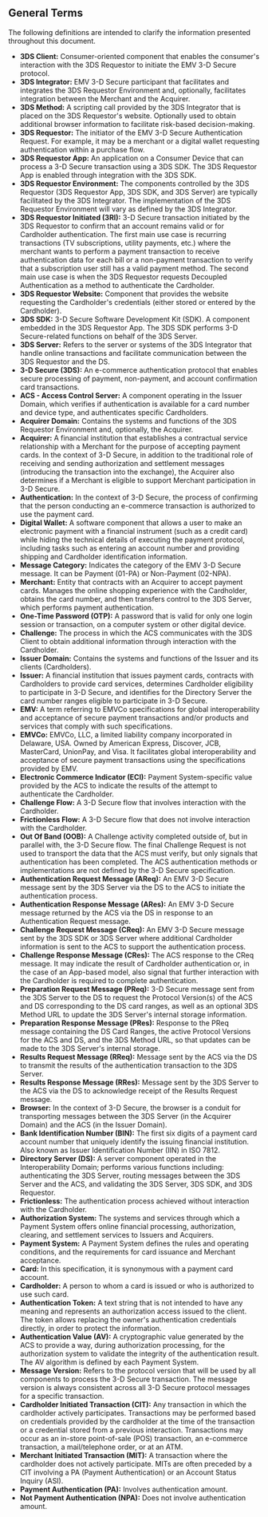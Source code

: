 
## General Terms

The following definitions are intended to clarify the information presented throughout this document.

- **3DS Client:** Consumer-oriented component that enables the consumer's interaction with the 3DS Requestor to initiate the EMV 3-D Secure protocol.
- **3DS Integrator:** EMV 3-D Secure participant that facilitates and integrates the 3DS Requestor Environment and, optionally, facilitates integration between the Merchant and the Acquirer.
- **3DS Method:** A scripting call provided by the 3DS Integrator that is placed on the 3DS Requestor's website. Optionally used to obtain additional browser information to facilitate risk-based decision-making.
- **3DS Requestor:** The initiator of the EMV 3-D Secure Authentication Request. For example, it may be a merchant or a digital wallet requesting authentication within a purchase flow.
- **3DS Requestor App:** An application on a Consumer Device that can process a 3-D Secure transaction using a 3DS SDK. The 3DS Requestor App is enabled through integration with the 3DS SDK.
- **3DS Requestor Environment:** The components controlled by the 3DS Requestor (3DS Requestor App, 3DS SDK, and 3DS Server) are typically facilitated by the 3DS Integrator. The implementation of the 3DS Requestor Environment will vary as defined by the 3DS Integrator.
- **3DS Requestor Initiated (3RI):** 3-D Secure transaction initiated by the 3DS Requestor to confirm that an account remains valid or for Cardholder authentication. The first main use case is recurring transactions (TV subscriptions, utility payments, etc.) where the merchant wants to perform a payment transaction to receive authentication data for each bill or a non-payment transaction to verify that a subscription user still has a valid payment method. The second main use case is when the 3DS Requestor requests Decoupled Authentication as a method to authenticate the Cardholder.
- **3DS Requestor Website:** Component that provides the website requesting the Cardholder's credentials (either stored or entered by the Cardholder).
- **3DS SDK:** 3-D Secure Software Development Kit (SDK). A component embedded in the 3DS Requestor App. The 3DS SDK performs 3-D Secure-related functions on behalf of the 3DS Server.
- **3DS Server:** Refers to the server or systems of the 3DS Integrator that handle online transactions and facilitate communication between the 3DS Requestor and the DS.
- **3-D Secure (3DS):** An e-commerce authentication protocol that enables secure processing of payment, non-payment, and account confirmation card transactions.
- **ACS - Access Control Server:** A component operating in the Issuer Domain, which verifies if authentication is available for a card number and device type, and authenticates specific Cardholders.
- **Acquirer Domain:** Contains the systems and functions of the 3DS Requestor Environment and, optionally, the Acquirer.
- **Acquirer:** A financial institution that establishes a contractual service relationship with a Merchant for the purpose of accepting payment cards. In the context of 3-D Secure, in addition to the traditional role of receiving and sending authorization and settlement messages (introducing the transaction into the exchange), the Acquirer also determines if a Merchant is eligible to support Merchant participation in 3-D Secure.
- **Authentication:** In the context of 3-D Secure, the process of confirming that the person conducting an e-commerce transaction is authorized to use the payment card.
- **Digital Wallet:** A software component that allows a user to make an electronic payment with a financial instrument (such as a credit card) while hiding the technical details of executing the payment protocol, including tasks such as entering an account number and providing shipping and Cardholder identification information.
- **Message Category:** Indicates the category of the EMV 3-D Secure message. It can be Payment (01-PA) or Non-Payment (02-NPA).
- **Merchant:** Entity that contracts with an Acquirer to accept payment cards. Manages the online shopping experience with the Cardholder, obtains the card number, and then transfers control to the 3DS Server, which performs payment authentication.
- **One-Time Password (OTP):** A password that is valid for only one login session or transaction, on a computer system or other digital device.
- **Challenge:** The process in which the ACS communicates with the 3DS Client to obtain additional information through interaction with the Cardholder.
- **Issuer Domain:** Contains the systems and functions of the Issuer and its clients (Cardholders).
- **Issuer:** A financial institution that issues payment cards, contracts with Cardholders to provide card services, determines Cardholder eligibility to participate in 3-D Secure, and identifies for the Directory Server the card number ranges eligible to participate in 3-D Secure.
- **EMV:** A term referring to EMVCo specifications for global interoperability and acceptance of secure payment transactions and/or products and services that comply with such specifications.
- **EMVCo:** EMVCo, LLC, a limited liability company incorporated in Delaware, USA. Owned by American Express, Discover, JCB, MasterCard, UnionPay, and Visa. It facilitates global interoperability and acceptance of secure payment transactions using the specifications provided by EMV.
- **Electronic Commerce Indicator (ECI):** Payment System-specific value provided by the ACS to indicate the results of the attempt to authenticate the Cardholder.
- **Challenge Flow:** A 3-D Secure flow that involves interaction with the Cardholder.
- **Frictionless Flow:** A 3-D Secure flow that does not involve interaction with the Cardholder.
- **Out Of Band (OOB):** A Challenge activity completed outside of, but in parallel with, the 3-D Secure flow. The final Challenge Request is not used to transport the data that the ACS must verify, but only signals that authentication has been completed. The ACS authentication methods or implementations are not defined by the 3-D Secure specification.
- **Authentication Request Message (AReq):** An EMV 3-D Secure message sent by the 3DS Server via the DS to the ACS to initiate the authentication process.
- **Authentication Response Message (ARes):** An EMV 3-D Secure message returned by the ACS via the DS in response to an Authentication Request message.
- **Challenge Request Message (CReq):** An EMV 3-D Secure message sent by the 3DS SDK or 3DS Server where additional Cardholder information is sent to the ACS to support the authentication process.
- **Challenge Response Message (CRes):** The ACS response to the CReq message. It may indicate the result of Cardholder authentication or, in the case of an App-based model, also signal that further interaction with the Cardholder is required to complete authentication.
- **Preparation Request Message (PReq):** 3-D Secure message sent from the 3DS Server to the DS to request the Protocol Version(s) of the ACS and DS corresponding to the DS card ranges, as well as an optional 3DS Method URL to update the 3DS Server's internal storage information.
- **Preparation Response Message (PRes):** Response to the PReq message containing the DS Card Ranges, the active Protocol Versions for the ACS and DS, and the 3DS Method URL, so that updates can be made to the 3DS Server's internal storage.
- **Results Request Message (RReq):** Message sent by the ACS via the DS to transmit the results of the authentication transaction to the 3DS Server.
- **Results Response Message (RRes):** Message sent by the 3DS Server to the ACS via the DS to acknowledge receipt of the Results Request message.
- **Browser:** In the context of 3-D Secure, the browser is a conduit for transporting messages between the 3DS Server (in the Acquirer Domain) and the ACS (in the Issuer Domain).
- **Bank Identification Number (BIN):** The first six digits of a payment card account number that uniquely identify the issuing financial institution. Also known as Issuer Identification Number (IIN) in ISO 7812.
- **Directory Server (DS):** A server component operated in the Interoperability Domain; performs various functions including: authenticating the 3DS Server, routing messages between the 3DS Server and the ACS, and validating the 3DS Server, 3DS SDK, and 3DS Requestor.
- **Frictionless:** The authentication process achieved without interaction with the Cardholder.
- **Authorization System:** The systems and services through which a Payment System offers online financial processing, authorization, clearing, and settlement services to Issuers and Acquirers.
- **Payment System:** A Payment System defines the rules and operating conditions, and the requirements for card issuance and Merchant acceptance.
- **Card:** In this specification, it is synonymous with a payment card account.
- **Cardholder:** A person to whom a card is issued or who is authorized to use such card.
- **Authentication Token:** A text string that is not intended to have any meaning and represents an authorization access issued to the client. The token allows replacing the owner's authentication credentials directly, in order to protect the information.
- **Authentication Value (AV):** A cryptographic value generated by the ACS to provide a way, during authorization processing, for the authorization system to validate the integrity of the authentication result. The AV algorithm is defined by each Payment System.
- **Message Version:** Refers to the protocol version that will be used by all components to process the 3-D Secure transaction. The message version is always consistent across all 3-D Secure protocol messages for a specific transaction.
- **Cardholder Initiated Transaction (CIT):** Any transaction in which the cardholder actively participates. Transactions may be performed based on credentials provided by the cardholder at the time of the transaction or a credential stored from a previous interaction. Transactions may occur as an in-store point-of-sale (POS) transaction, an e-commerce transaction, a mail/telephone order, or at an ATM.
- **Merchant Initiated Transaction (MIT):** A transaction where the cardholder does not actively participate. MITs are often preceded by a CIT involving a PA (Payment Authentication) or an Account Status Inquiry (ASI).
- **Payment Authentication (PA):** Involves authentication amount.
- **Not Payment Authentication (NPA):** Does not involve authentication amount.
